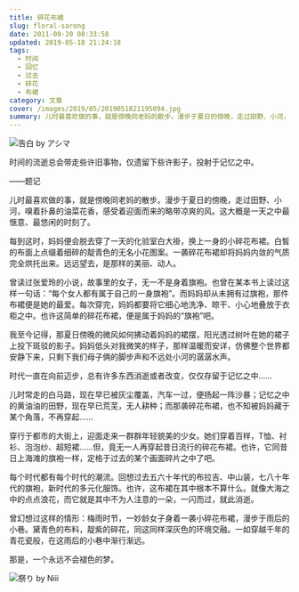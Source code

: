 ```yaml
---
title: 碎花布裙
slug: floral-sarong
date: 2011-09-20 08:33:58
updated: 2019-05-18 21:24:18
tags:
  - 时间
  - 回忆
  - 过去
  - 碎花
  - 布裙
category: 文章
cover: /images/2019/05/2019051821195094.jpg
summary: 儿时最喜欢做的事，就是傍晚同老妈的散步。漫步于夏日的傍晚，走过田野、小河，嗅着扑鼻的油菜花香，感受着迎面而来的略带凉爽的风。
---
```

![告白 by  アシマ](/images/2019/05/2019051821225466.jpg)

<MusicPlayer netease={420693} />

时间的流逝总会带走些许旧事物，仅遗留下些许影子，投射于记忆之中。

——题记

儿时最喜欢做的事，就是傍晚同老妈的散步。漫步于夏日的傍晚，走过田野、小河，嗅着扑鼻的油菜花香，感受着迎面而来的略带凉爽的风。这大概是一天之中最惬意、最悠闲的时刻了。

每到这时，妈妈便会脱去穿了一天的化验室白大褂，换上一身的小碎花布裙。白皙的布面上点缀着细碎的靛青色的无名小花图案。一袭碎花布裙却将妈妈内敛的气质完全烘托出来。远远望去，是那样的美丽、动人。

曾读过张爱玲的小说，故事里的女子，无一不是身着旗袍。也曾在某本书上读过这样一句话：“每个女人都有属于自己的一身旗袍”。而妈妈却从未拥有过旗袍，那件布裙便是她的最爱。每次穿完，妈妈都要将它细心地洗净、晾干、小心地叠放于衣柜之中。也许这简单的碎花布裙，便是属于妈妈的“旗袍”吧。

我至今记得，那夏日傍晚的微风如何拂动着妈妈的裙摆，阳光透过树叶在她的裙子上投下斑驳的影子。妈妈低头对我微笑的样子，那样温暖而安详，仿佛整个世界都安静下来，只剩下我们母子俩的脚步声和不远处小河的潺潺水声。

时代一直在向前迈步，总有许多东西消逝或者改变，仅仅存留于记忆之中……

儿时常走的白马路，现在早已被灰尘覆盖，汽车一过，便扬起一阵沙暴；记忆之中的黄油油的田野，现在早已荒芜，无人耕种；而那袭碎花布裙，也不知被妈妈藏于某个角落，不再穿起……

穿行于都市的大街上，迎面走来一群群年轻貌美的少女。她们穿着百样，T恤、衬衫、泡泡纱、超短裙……但，竟无一人再穿起昔日流行的碎花布裙。也许，它同昔日上海滩的旗袍一样，定格于过去的某个画面碎片之中了吧。

每个时代都有每个时代的潮流。回想过去五六十年代的布拉吉、中山装，七八十年代的旗袍，新时代的多元化服饰。也许，这布裙在其中根本不算什么。就像大海之中的点点浪花，而它就是其中不为人注意的一朵，一闪而过，就此消逝。

曾幻想过这样的情形：梅雨时节，一妙龄女子身着一袭小碎花布裙，漫步于雨后的小巷。黛青色的布料，靛紫的碎花，同这同样深灰色的环境交融。一如穿越千年的青花瓷般，在这雨后的小巷中渐行渐远。

那是，一个永远不会褪色的梦。

![祭り by Niii](/images/2019/05/2019051821225090.jpg)
